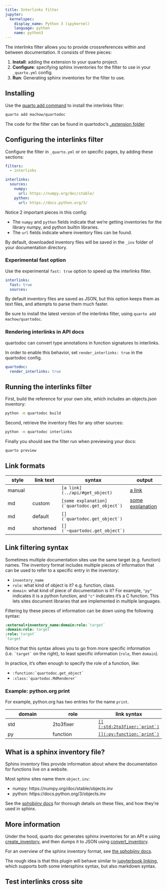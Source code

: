 ```yaml
---
title: Interlinks filter
jupyter:
  kernelspec:
    display_name: Python 3 (ipykernel)
    language: python
    name: python3
---
```



The interlinks filter allows you to provide crossreferences within and between documentation.
It consists of three pieces:

1. **Install**: adding the extension to your quarto project.
1. **Configure**: specifying sphinx inventories for the filter to use in your `_quarto.yml` config.
2. **Run**: Generating sphinx inventories for the filter to use.

## Installing

Use the [quarto add command](https://quarto.org/docs/extensions/filters.html#distribution)
to install the interlinks filter:

```bash
quarto add machow/quartodoc
```

:::{.callout-note}
The code for the filter can be found in quartodoc's
[_extension folder](https://github.com/machow/quartodoc/tree/main/_extensions/interlinks)
:::

## Configuring the interlinks filter

Configure the filter in `_quarto.yml` or on specific pages, by adding these sections:

```yaml
filters:
  - interlinks

interlinks:
  sources:
    numpy:
      url: https://numpy.org/doc/stable/
    python:
      url: https://docs.python.org/3/
```

Notice 2 important pieces in this config:

* The `numpy` and `python` fields indicate that we're getting inventories for the
  library numpy, and python builtin libraries.
* The `url` fields indicate where inventory files can be found.

By default, downloaded inventory files will be saved in the `_inv` folder of your
documentation directory.

### Experimental fast option

Use the experimental `fast: true` option to speed up the interlinks filter.

```yaml
interlinks:
  fast: true
  sources:
```

By default inventory files are saved as JSON, but this option keeps them as text files,
and attempts to parse them much faster.

:::{.callout-warning}
Be sure to install the latest version of the interlinks filter, using `quarto add machow/quartodoc`.
:::

### Rendering interlinks in API docs

quartodoc can convert type annotations in function signatures to interlinks.

In order to enable this behavior, set `render_interlinks: true` in the quartodoc config.


```yaml
quartodoc:
  render_interlinks: true
```



## Running the interlinks filter

First, build the reference for your own site, which includes an objects.json inventory:

```bash
python -m quartodoc build
```

Second, retrieve the inventory files for any other sources:

```bash
python -m quartodoc interlinks
```

Finally you should see the filter run when previewing your docs:

```bash
quarto preview
```


## Link formats


| style | link text | syntax | output |
| ----- | ---- | ------ | ------ |
| manual |  | `[a link](../api/#get_object)` | [a link](../api/#get_object) | 
| md | custom  | `` [some explanation](`quartodoc.get_object`) `` | [some explanation](`quartodoc.get_object`) |
| md | default | `` [](`quartodoc.get_object`) `` | [](`quartodoc.get_object`) |
| md | shortened | `` [](`~quartodoc.get_object`) `` | [](`~quartodoc.get_object`) |

<!--
| rst | custom | `` :ref:`some explanation <quartodoc.get_object>` `` | :ref:`some explanation <quartodoc.get_object>` |
| rst | default | `` :ref:`quartodoc.get_object` `` | :ref:`quartodoc.get_object` |
| rst | shortened | `` :ref:`~quartodoc.get_object` `` | :ref:`~quartodoc.get_object` |
-->

## Link filtering syntax

Sometimes multiple documentation sites use the same target (e.g. function) names.
The inventory format includes multiple pieces of information that can be used to
refer to a specific entry in the inventory:

* `inventory_name`
* `role`: what kind of object is it? e.g. function, class.
* `domain`: what kind of piece of documentation is it? For example, `"py"` indicates
  it is a python function, and `"c"` indicates it's a C function. This lets sites
  document libraries that are implemented in multiple languages.

Filtering by these pieces of information can be down using the following syntax:

```rst
:external+inventory_name:domain:role:`target`
:domain:role:`target`
:role:`target`
`target`
```

Notice that this syntax allows you to go from more specific information (i.e. `` `target` `` on the right),
to least specific information (`role`, then `domain`).

In practice, it's often enough to specify the role of a function, like:

* `` :function:`quartodoc.get_object` ``
* `` :class:`quartodoc.MdRenderer` ``


### Example: python.org print

For example, python.org has two entries for the name `print`.

| domain | role | link syntax |
| --- | --- | --- |
| std | 2to3fixer | [``[](:std:2to3fixer:`print`)``](:std:2to3fixer:`print`) |
| py | function | [``[](:py:function:`print`)``](:py:function:`print`) |


## What is a sphinx inventory file?

Sphinx inventory files provide information about where the documentation for
functions live on a website.

Most sphinx sites name them `object.inv`:

* numpy: https://numpy.org/doc/stable/objects.inv
* python: https://docs.python.org/3/objects.inv

See the [sphobjinv docs](https://sphobjinv.readthedocs.io/en/stable/) for thorough
details on these files, and how they're used in sphinx.


## More information

Under the hood, quarto doc generates sphinx inventories for an API e using [create_inventory](/api/#sec-create_inventory),
and then dumps it to JSON using [convert_inventory](/api/#sec-convert_inventory).

For an overview of the sphinx inventory format, see [the sphobjinv docs](https://sphobjinv.readthedocs.io).

The rough idea is that this plugin will behave similar to [jupyterbook linking](https://jupyterbook.org/en/stable/content/references.html),
which supports both some intersphinx syntax, but also markdown syntax.

## Test interlinks cross site

[](`qd2.Auto`)